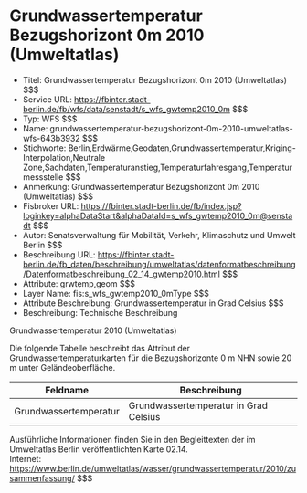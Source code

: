 # Grundwassertemperatur Bezugshorizont 0m 2010 (Umweltatlas)
- Titel: Grundwassertemperatur Bezugshorizont 0m 2010 (Umweltatlas) $$$
- Service URL: https://fbinter.stadt-berlin.de/fb/wfs/data/senstadt/s_wfs_gwtemp2010_0m $$$
- Typ: WFS $$$
- Name: grundwassertemperatur-bezugshorizont-0m-2010-umweltatlas-wfs-643b3932 $$$
- Stichworte: Berlin,Erdwärme,Geodaten,Grundwassertemperatur,Kriging-Interpolation,Neutrale Zone,Sachdaten,Temperaturanstieg,Temperaturfahresgang,Temperaturmessstelle $$$
- Anmerkung: Grundwassertemperatur Bezugshorizont 0m 2010 (Umweltatlas) $$$
- Fisbroker URL: https://fbinter.stadt-berlin.de/fb/index.jsp?loginkey=alphaDataStart&alphaDataId=s_wfs_gwtemp2010_0m@senstadt $$$
- Autor: Senatsverwaltung für Mobilität, Verkehr, Klimaschutz und Umwelt Berlin $$$
- Beschreibung URL: https://fbinter.stadt-berlin.de/fb_daten/beschreibung/umweltatlas/datenformatbeschreibung/Datenformatbeschreibung_02_14_gwtemp2010.html $$$
- Attribute: grwtemp,geom $$$
- Layer Name: fis:s_wfs_gwtemp2010_0mType $$$
- Attribute Beschreibung: Grundwassertemperatur in Grad Celsius $$$
- Beschreibung: Technische Beschreibung 

Grundwassertemperatur 2010 (Umweltatlas)

Die folgende Tabelle beschreibt das Attribut der Grundwassertemperaturkarten für die Bezugshorizonte 0 m NHN sowie 20 m unter Geländeoberfläche.

| **Feldname**          | **Beschreibung**                      |
| --------------------- | ------------------------------------- |
| Grundwassertemperatur | Grundwassertemperatur in Grad Celsius |

Ausführliche Informationen finden Sie in den Begleittexten der im Umweltatlas Berlin veröffentlichten Karte 02.14.  
Internet: https://www.berlin.de/umweltatlas/wasser/grundwassertemperatur/2010/zusammenfassung/ $$$
